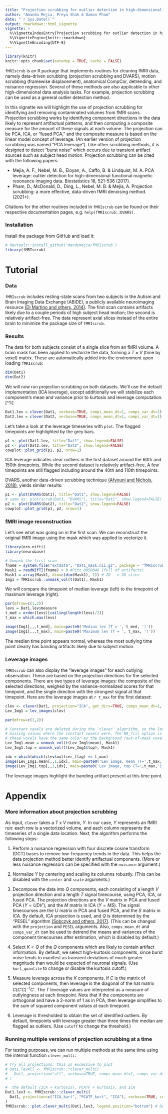 ```yaml
---
title: "Projection scrubbing for outlier detection in high-dimensional data with `fMRIscrub`"
author: "Amanda Mejia, Preya Shah & Damon Pham"
date: "`r Sys.Date()`"
output: rmarkdown::html_vignette
vignette: >
  %\VignetteIndexEntry{Projection scrubbing for outlier detection in high-dimensional data with `fMRIscrub`}
  %\VignetteEngine{knitr::rmarkdown}
  %\VignetteEncoding{UTF-8}
---
```


```r
library(knitr)
knitr::opts_chunk$set(autodep = TRUE, cache = FALSE)
```

`fMRIscrub` is an R package that implements routines for cleaning fMRI data, namely data-driven scrubbing (projection scrubbing and DVARS), motion scrubbing (framewise displacement), anatomical CompCor, detrending, and nuisance regression. Several of these methods are also applicable to other high-dimensional data analysis tasks. For example, projection scrubbing can be used as a general outlier detection method.

In this vignette we will highlight the use of projection scrubbing for identifying and removing contaminated volumes from fMRI scans. Projection scrubbing works by identifying component directions in the data likely to represent artifactual patterns, and then computing a composite measure for the amount of these signals at each volume. The projection can be PCA, ICA, or "fused PCA," and the composite measure is based on the linear model concept of leverage. (An earlier version of projection scrubbing was named "PCA leverage"). Like other scrubbing methods, it is designed to detect "burst noise" which occurs due to transient artifact sources such as subject head motion. Projection scrubbing can be cited with the following papers: 

* Mejia, A. F., Nebel, M. B., Eloyan, A., Caffo, B. & Lindquist, M. A. PCA leverage: outlier detection for high-dimensional functional magnetic resonance imaging data. Biostatistics 18, 521-536 (2017).
* Pham, D., McDonald, D., Ding, L., Nebel, M. B. & Mejia, A. Projection scrubbing: a more effective, data-driven fMRI denoising method. (2021+).

Citations for the other routines included in `fMRIscrub` can be found on their respective documentation pages, e.g. `help(fMRIscrub::DVARS)`.

### Installation

Install the package from GitHub and load it:

```r
# devtools::install_github('mandymejia/fMRIscrub')
library(fMRIscrub)
```

# Tutorial

### Data

`fMRIscrub` includes resting-state scans from two subjects in the Autism and Brain Imaging Data Exchange (ABIDE), a publicly available neuroimaging resource [(Di Martino and others, 2014)](https://doi.org/10.1038/mp.2013.78). The first scan contains artifacts likely due to a couple periods of high subject head motion; the second is relatively artifact-free. The data represent axial slices instead of the entire brain to minimize the package size of `fMRIscrub`.
 
### Results

The data for both subjects consist of a single slice from an fMRI volume. A brain mask has been applied to vectorize the data, forming a $T \times V$ (time by voxel) matrix. These are automatically added into the environment upon loading `fMRIscrub`:

```r
dim(Dat1)
dim(Dat2)
```

We will now run projection scrubbing on both datasets. We'll use the default implementation (ICA leverage), except additionally we will stabilize each component's mean and variance prior to kurtosis and leverage computation.[^1:]

[^1]: Although the data will be mean-detrended during the nuisance regression with DCT bases, some trends may persist in the components because that nuisance regression is estimated non-robustly. A robust nuisance regression would take too much time to estimate at every data location. But since $Q << V$, we can implement a robust nuisance regression for component detrending. Still, component detrending is disabled by default because more rigorous detrending of the original data, such as with anatomical CompCor, seem to reduce long-term trends in the components, even if estimated non-robustly. Since the CSF and white matter data are unavailable for these scans, we use component detrending instead of anatomical CompCor.

```r
Dat1.lev = clever(Dat1, verbose=TRUE, comps_mean_dt=1, comps_var_dt=1)
Dat2.lev = clever(Dat2, verbose=TRUE, comps_mean_dt=1, comps_var_dt=1)
```

Let's take a look at the leverage timeseries with `plot`. The flagged timepoints are highlighted by the grey bars.

```r
p1 <- plot(Dat1.lev, title="Dat1", show.legend=FALSE)
p2 <- plot(Dat2.lev, title="Dat2", show.legend=FALSE)
cowplot::plot_grid(p1, p2, nrow=1)
```

ICA leverage indicates clear outliers in the first dataset around the 60th and 150th timepoints. While the second dataset is relatively artifact-free, A few timepoints are still flagged including around the 40th and 110th timepoints. 

DVARS, another data-driven scrubbing technique [(Afyouni and Nichols, 2018)](https://doi.org/10.1016/j.neuroimage.2017.12.098), yields similar results:

```r
p1 <- plot(DVARS(Dat1), title="Dat1", show.legend=FALSE)
# same as: plot(scrub(Dat1, "DVARS"), title="Dat1", show.legend=FALSE)
p2 <- plot(DVARS(Dat2), title="Dat2", show.legend=FALSE)
cowplot::plot_grid(p1, p2, nrow=1)
```

### fMRI image reconstruction

Let's see what was going on in the first scan. We can reconstruct the original fMRI image using the mask which was applied to vectorize it. 

```r
library(oro.nifti)
library(neurobase)
```

```r
# Unmask the first scan
fname = system.file("extdata", "Dat1_mask.nii.gz", package = "fMRIscrub")
Mask1 = readNIfTI(fname) > 0 #Pitt_0050048 (full of artifacts)
Mask1 = array(Mask1, dim=c(dim(Mask1), 1)) # 2D --> 3D slice
Img1 = fMRIscrub::unmask_vol(t(Dat1), Mask1)
```

We will compare the timepoint of median leverage (left) to the timepoint of maximum leverage (right).

```r
par(mfrow=c(1,2))
levs = Dat1.lev$measure
t_med = order(levs)[ceiling(length(levs)/2)]
t_max = which.max(levs)

image(Img1[,,,t_med], main=paste0('Median lev (T = ', t_med, ')'))
image(Img1[,,,t_max], main=paste0('Maximum lev (T = ', t_max, ')'))
```

The median time point appears normal, whereas the most outlying time point clearly has banding artifacts likely due to subject motion.

### Leverage images

`fMRIscrub` can also display the "leverage images" for each outlying observation. These are based on the projection directions for the selected components. There are two types of leverage images: the composite of the selected directions, weighed by the variance-normalized scores for that timepoint, and the single direction with the strongest signal at that timepoint. Here are the leverage images at `r t_max` for the first dataset:


```r
clev <- clever(Dat1, projection="ICA", get_dirs=TRUE, comps_mean_dt=1, comps_var_dt=1)
Lev_Img1 = lev_images(clev)

par(mfrow=c(1,2))

# Constant voxels are deleted during the `clever` algorithm, so the leverage images will have
# missing values where the constant voxels were. The NA_fill option is used here to make
# these voxels have the same color as the background (out-of-mask voxels).
Lev_Img1.mean = unmask_vol(t(Lev_Img1$mean), Mask1)
Lev_Img1.top = unmask_vol(t(Lev_Img1$top), Mask1)

idx = which(which(clev$outlier_flag) == t_max)
image(Lev_Img1.mean[,,1,idx], main=paste0('Lev image, mean (T=',t_max,')'))
image(Lev_Img1.top[,,1,idx], main=paste0('Lev image, top (T=',t_max,')'))
```

The leverage images highlight the banding artifact present at this time point.

# Appendix

### More information about projection scrubbing

As input, `clever` takes a $T$ x $V$ matrix, $Y$. In our case, $Y$ represents an fMRI run: each row is a vectorized volume, and each column represents the timeseries of a single data location. Next, the algorithm performs the following steps: 

1. Perform a nuisance regression with four discrete cosine transform (DCT) bases to remove low-frequency trends in the data. This helps the data projection method better identify artifactual components. (More or less nuisance regressors can be specified with the `nuisance` argument.)

1. Normalize $Y$ by centering and scaling its columns robustly. (This can be disabled with the `center` and `scale` arguments.)

2. Decompose the data into $Q$ components, each consisting of a length $V$ projection direction and a length $T$ signal timecourse, using PCA, ICA, or fused PCA. The projection directions are the $V$ matrix in PCA and fused PCA ($Y = UDV'$), and the $M$ matrix in ICA ($Y = MS$). The signal timecourses are the $U$ matrix in PCA and fused PCA, and the $S$ matrix in ICA. By default, ICA projection is used, and $Q$ is determined by the "PESEL" algorithm [(Sobczyk and others, 2017)](doi:10.1080/10618600.2017.1340302). (This can be changed with the `projection` and `PESEL` arguments. Also, `comps_mean_dt` and `comps_var_dt` can be used to detrend the means and variances of the component timecourses after estimation, which is disabled by default.)

3. Select $K < Q$ of the $Q$ components which are likely to contain artifact information. By default, we select high-kurtosis components, since burst noise tends to manifest as transient deviations of much greater magnitude than would be expected of neuronal signals. (Use `kurt_quantile` to change or disable the kurtosis cutoff.)

3. Measure leverage across the $K$ components. If $C$ is the matrix of selected components, then leverage is the diagonal of the hat matrix $C(C'C)^{-1}C'$. The $T$ leverage values are interpreted as a measure of outlyingness at each timepoint. Note that if the components are orthogonal and have a 2-norm of 1 as in PCA, then leverage simplifies to the sum of squared component values at each timepoint.

4. Leverage is thresholded to obtain the set of identified outliers. By default, timepoints with leverage greater than three times the median are flagged as outliers. (Use `cutoff` to change the threshold.)

### Running multiple versions of projection scrubbing at a time

For testing purposes, we can run multiple methods at the same time using the internal function `clever_multi`:

```r
# Try all projections: this is excessive to plot
# Dat1.levAll <- fMRIscrub:::clever_multi(
#   Dat1, projection="all", verbose=TRUE, comps_mean_dt=1, comps_var_dt=1
# )

#  the default (ICA + kurtosis), PCATF + kurtosis, and ICA
Dat1.lev3 <- fMRIscrub:::clever_multi(
  Dat1, projection=c("ICA_kurt", "PCATF_kurt", "ICA"), verbose=TRUE, comps_mean_dt=1, comps_var_dt=1
)
fMRIscrub:::plot.clever_multi(Dat1.lev3, legend.position="bottom") # Doesn't work yet!
```
